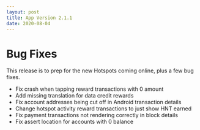 ```yaml
---
layout: post
title: App Version 2.1.1
date: 2020-08-04
---
```


# Bug Fixes

This release is to prep for the new Hotspots coming online, plus a few bug fixes.

- Fix crash when tapping reward transactions with 0 amount
- Add missing translation for data credit rewards
- Fix account addresses being cut off in Android transaction details
- Change hotspot activity reward transactions to just show HNT earned
- Fix payment transactions not rendering correctly in block details
- Fix assert location for accounts with 0 balance

